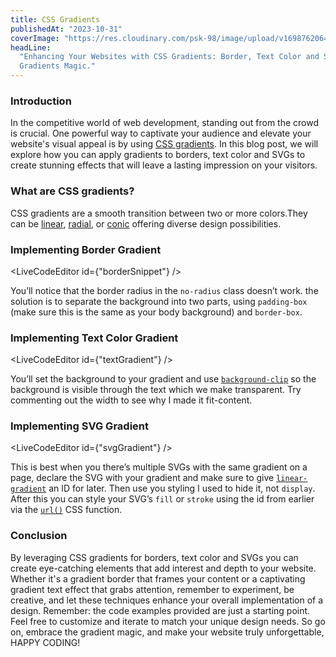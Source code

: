 ---
title: CSS Gradients
publishedAt: "2023-10-31"
coverImage: "https://res.cloudinary.com/psk-98/image/upload/v1698762064/blog%20images/css-gradients_xmbjwt.png"
headLine:
  "Enhancing Your Websites with CSS Gradients: Border, Text Color and SVG
  Gradients Magic."
---

### Introduction

In the competitive world of web development, standing out from the crowd is
crucial. One powerful way to captivate your audience and elevate your website's
visual appeal is by using
[CSS gradients](https://developer.mozilla.org/en-US/docs/Web/CSS/gradient). In
this blog post, we will explore how you can apply gradients to borders, text
color and SVGs to create stunning effects that will leave a lasting impression
on your visitors.

### What are CSS gradients?

CSS gradients are a smooth transition between two or more colors.They can be
[linear](https://developer.mozilla.org/en-US/docs/Web/CSS/gradient/linear-gradient),
[radial](https://developer.mozilla.org/en-US/docs/Web/CSS/gradient/radial-gradient),
or
[conic](https://developer.mozilla.org/en-US/docs/Web/CSS/gradient/conic-gradient)
offering diverse design possibilities.

### Implementing Border Gradient

<LiveCodeEditor id={"borderSnippet"} />

You’ll notice that the border radius in the `no-radius` class doesn’t work. the
solution is to separate the background into two parts, using `padding-box` (make
sure this is the same as your body background) and `border-box`.

### Implementing Text Color Gradient

<LiveCodeEditor id={"textGradient"} />

You’ll set the background to your gradient and use
[`background-clip`](https://developer.mozilla.org/en-US/docs/Web/CSS/background-clip)
so the background is visible through the text which we make transparent. Try
commenting out the width to see why I made it fit-content.

### Implementing SVG Gradient

<LiveCodeEditor id={"svgGradient"} />

This is best when you there’s multiple SVGs with the same gradient on a page,
declare the SVG with your gradient and make sure to give
[`linear-gradient`](https://developer.mozilla.org/en-US/docs/Web/SVG/Tutorial/Gradients)
an ID for later. Then use you styling I used to hide it, not `display`. After
this you can style your SVG’s `fill` or `stroke` using the id from earlier via
the [`url()`](https://developer.mozilla.org/en-US/docs/Web/CSS/url) CSS
function.

### Conclusion

By leveraging CSS gradients for borders, text color and SVGs you can create
eye-catching elements that add interest and depth to your website. Whether it's
a gradient border that frames your content or a captivating gradient text effect
that grabs attention, remember to experiment, be creative, and let these
techniques enhance your overall implementation of a design. Remember: the code
examples provided are just a starting point. Feel free to customize and iterate
to match your unique design needs. So go on, embrace the gradient magic, and
make your website truly unforgettable, HAPPY CODING!
